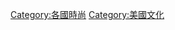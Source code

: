 {{Commonscat|Fashion of the United States}}

[[Category:各國時尚|Category:各國時尚]]
[[Category:美國文化|Category:美國文化]]